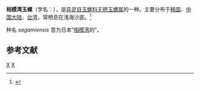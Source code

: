 {{Speciesbox 
| taxon = Polinices sagamiensis
| binomial_authority = Pilsbry, 1904
}}
'''相模湾玉螺'''（学名：''{{lang|la|Polinices sagamiensis}}''），是[[异足目|异足目]][[玉螺科|玉螺科]][[无脐玉螺属|无脐玉螺属]]的一种。主要分布于[[韩国|韩国]]、[[中国大陆|中国大陆]]、[[台湾|台湾]]，常栖息在浅海沙底。<ref>{{cite web|url=http://shell.sinica.edu.tw/chinese/shellbase_detail.php?science_no=652|title=国际贝库：相模湾玉螺|publisher=台湾贝类资料库|accessdate=2009-08-11|archive-date=2016-03-04|archive-url=https://web.archive.org/web/20160304131135/http://shell.sinica.edu.tw/chinese/shellbase_detail.php?science_no=652|dead-url=no}}</ref>

种名 ''sagamiensis'' 意为日本“[[相模湾|相模湾]]的”。

== 参考文献 ==
{{reflist|2}}
{{Taxonbar|from=Q14142806}}
[[Category:_1904年描述的动物|X]]
[[Category:_乳玉螺屬|X]]